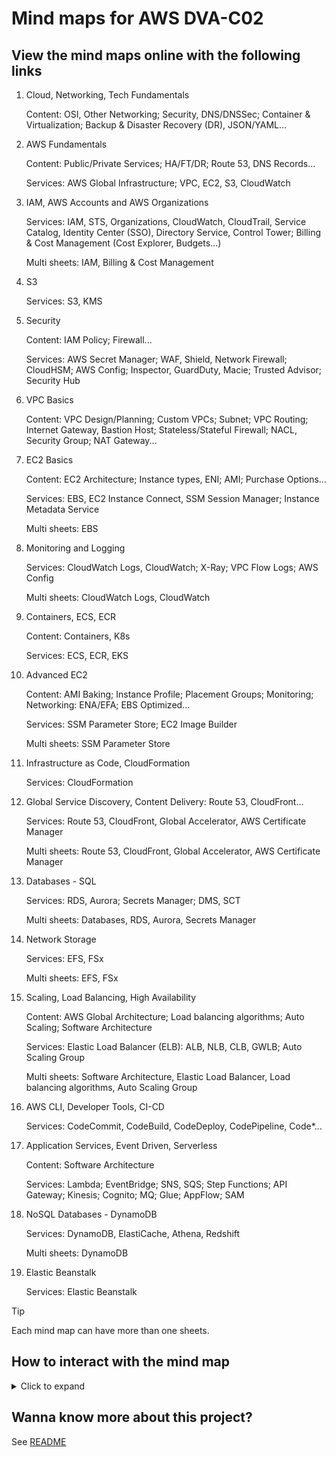 # Mind maps for AWS DVA-C02

## View the mind maps online with the following links

1. <Link href="/DVA-C02/03-Cloud-Networking-TechFundamentals" target="_blank">Cloud, Networking, Tech Fundamentals</Link>

   Content: OSI, Other Networking; Security, DNS/DNSSec; Container & Virtualization; Backup & Disaster Recovery (DR), JSON/YAML...

2. <Link href="/DVA-C02/04-AWS-Fundamentals" target="_blank">AWS Fundamentals</Link>

   Content: Public/Private Services; HA/FT/DR; Route 53, DNS Records...

   Services: AWS Global Infrastructure; VPC, EC2, S3, CloudWatch

3. <Link href="/DVA-C02/06-IAM-Accounts-and-AWS-Organizations" target="_blank">IAM, AWS Accounts and AWS Organizations</Link>

   Services: IAM, STS, Organizations, CloudWatch, CloudTrail, Service Catalog, Identity Center (SSO), Directory Service, Control Tower; Billing & Cost Management (Cost Explorer, Budgets...)

   Multi sheets: IAM, Billing & Cost Management

4. <Link href="/DVA-C02/07-S3" target="_blank">S3</Link>

   Services: S3, KMS

5. <Link href="/DVA-C02/08-Security" target="_blank">Security</Link>

   Content: IAM Policy; Firewall...

   Services: AWS Secret Manager; WAF, Shield, Network Firewall; CloudHSM; AWS Config; Inspector, GuardDuty, Macie; Trusted Advisor; Security Hub

6. <Link href="/DVA-C02/09-VPC-Basics" target="_blank">VPC Basics</Link>

   Content: VPC Design/Planning; Custom VPCs; Subnet; VPC Routing; Internet Gateway, Bastion Host; Stateless/Stateful Firewall; NACL, Security Group; NAT Gateway...

7. <Link href="/DVA-C02/10-EC2-Basics" target="_blank">EC2 Basics</Link>

   Content: EC2 Architecture; Instance types, ENI; AMI; Purchase Options...

   Services: EBS, EC2 Instance Connect, SSM Session Manager; Instance Metadata Service

   Multi sheets: EBS

8. <Link href="/DVA-C02/11-Monitoring-and-Logging" target="_blank">Monitoring and Logging</Link>

   Services: CloudWatch Logs, CloudWatch; X-Ray; VPC Flow Logs; AWS Config

   Multi sheets: CloudWatch Logs, CloudWatch

9. <Link href="/DVA-C02/12-Containers-ECS-ECR" target="_blank">Containers, ECS, ECR</Link>

   Content: Containers, K8s

   Services: ECS, ECR, EKS

10. <Link href="/DVA-C02/13-Advanced-EC2" target="_blank">Advanced EC2</Link>

    Content: AMI Baking; Instance Profile; Placement Groups; Monitoring; Networking: ENA/EFA; EBS Optimized...

    Services: SSM Parameter Store; EC2 Image Builder

    Multi sheets: SSM Parameter Store

11. <Link href="/DVA-C02/14-Infrastructure-as-Code-and-CloudFormation" target="_blank">Infrastructure as Code, CloudFormation</Link>

    Services: CloudFormation

12. <Link href="/DVA-C02/15-GlobalServiceDiscovery-ContentDelivery-Route53-CloudFront" target="_blank">Global Service Discovery, Content Delivery: Route 53, CloudFront...</Link>

    Services: Route 53, CloudFront, Global Accelerator, AWS Certificate Manager

    Multi sheets: Route 53, CloudFront, Global Accelerator, AWS Certificate Manager

13. <Link href="/DVA-C02/16-Databases-SQL" target="_blank">Databases - SQL</Link>

    Services: RDS, Aurora; Secrets Manager; DMS, SCT

    Multi sheets: Databases, RDS, Aurora, Secrets Manager

14. <Link href="/DVA-C02/17-Network-Storage" target="_blank">Network Storage</Link>

    Services: EFS, FSx

    Multi sheets: EFS, FSx

15. <Link href="/DVA-C02/18-Scaling-LoadBalancing-HighAvailability" target="_blank">Scaling, Load Balancing, High Availability</Link>

    Content: AWS Global Architecture; Load balancing algorithms; Auto Scaling; Software Architecture

    Services: Elastic Load Balancer (ELB): ALB, NLB, CLB, GWLB; Auto Scaling Group

    Multi sheets: Software Architecture, Elastic Load Balancer, Load balancing algorithms, Auto Scaling Group

16. <Link href="/DVA-C02/19-AWS-CLI-DeveloperTools-CICD" target="_blank">AWS CLI, Developer Tools, CI-CD</Link>

    Services: CodeCommit, CodeBuild, CodeDeploy, CodePipeline, Code\*...

17. <Link href="/DVA-C02/20-ApplicationServices-EventDriven-Serverless" target="_blank">Application Services, Event Driven, Serverless</Link>

    Content: Software Architecture

    Services: Lambda; EventBridge; SNS, SQS; Step Functions; API Gateway; Kinesis; Cognito; MQ; Glue; AppFlow; SAM

18. <Link href="/DVA-C02/24-NoSQL-Databases-DynamoDB" target="_blank">NoSQL Databases - DynamoDB</Link>

    Services: DynamoDB, ElastiCache, Athena, Redshift

    Multi sheets: DynamoDB

19. <Link href="/DVA-C02/25-Elastic-Beanstalk" target="_blank">Elastic Beanstalk</Link>

    Services: Elastic Beanstalk

> [!TIP]
> Each mind map can have more than one sheets.

## How to interact with the mind map

<details>

<summary>Click to expand</summary>

### Actions

| Action       | Mobile               | Desktop                   |
| ------------ | -------------------- | ------------------------- |
| Move the map | Drag with one finger | Scroll up/down left/right |
| Zoom Out     | Two fingers pinch    | Two fingers pinch / `A`   |
| Zoom In      | Two fingers spread   | Two fingers spread / `S`  |

### Keyboard shortcuts (for Desktop)

| Action              | Shortcut | Note                  |
| ------------------- | -------- | --------------------- |
| Zoom Out            | `A`, `-` |                       |
| Zoom In             | `S`, `+` |                       |
| Actual Size         | `D`,     |                       |
| Fit Map             | `F`, `0` |                       |
| Go to Central Topic | `C`      | There will be a flick |

</details>

## Wanna know more about this project?

See [README](https://github.com/lethang7794/AWSsome)
